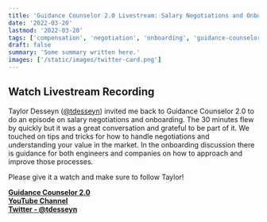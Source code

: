 ```yaml
---
title: 'Guidance Counselor 2.0 Livestream: Salary Negotiations and Onboarding with Taylor Desseyn'
date: '2022-03-20'
lastmod: '2022-03-20'
tags: ['compensation', 'negotiation', 'onboarding', 'guidance-counselor-2', 'podcast']
draft: false
summary: 'Some summary written here.'
images: ['/static/images/twitter-card.png']
---
```


## Watch Livestream Recording

Taylor Desseyn (<a target="_blank" href="https://www.twitter.com/tdesseyn">@tdesseyn</a>) invited me back to Guidance Counselor 2.0 to do an episode on salary negotiations and onboarding. The 30 minutes flew by quickly but it was a great conversation and grateful to be part of it. We touched on tips and tricks for how to handle negotiations and understanding your value in the market. In the onboarding discussion there is guidance for both engineers and companies on how to approach and improve those processes.

Please give it a watch and make sure to follow Taylor!

<strong><a target="_blank" href="https://solo.to/tdesseyn">Guidance Counselor 2.0</a></strong> \
<strong><a target="_blank" href="https://www.youtube.com/channel/UCNqJ-P5d9RUCUsQ-grhlUHw">YouTube Channel</a></strong> \
<strong><a target="_blank" href="https://www.twitter.com/tdesseyn">Twitter - @tdesseyn</a></strong>